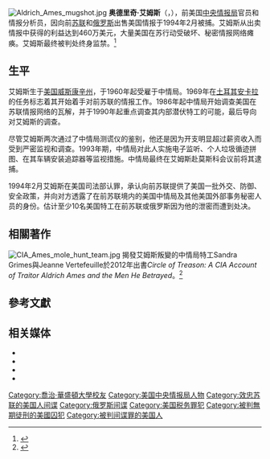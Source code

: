 [[File:Aldrich_Ames_mugshot.jpg|thumb]]
'''奥德里奇·艾姆斯'''（{{lang-en|Aldrich Ames}}，{{bd|1941年|5月26日|||CatIdx=Ames, Aldrich}}），前美国[[中央情报局|中央情报局]]官员和情报分析员，因向前[[苏联|苏联]]和[[俄罗斯|俄罗斯]]出售美国情报于1994年2月被捕。艾姆斯从出卖情报中获得的利益达到460万美元，大量美国在苏行动受破坏、秘密情报网络瘫痪。艾姆斯最终被判处终身监禁。<ref>{{cite web|url=http://news.sina.com.cn/w/sd/2010-07-14/164620678270.shtml|title=美国特工背叛中情局获克格勃460万美元报酬|website=新浪网新闻中心|date=2010年7月14日|access-date=2020年7月23日|archive-url=https://web.archive.org/web/20100719095215/http://news.sina.com.cn/w/sd/2010-07-14/164620678270.shtml|archive-date=2010年7月19日|dead-url=no}}</ref>

== 生平 ==
艾姆斯生于[[美国|美国]][[威斯康辛州|威斯康辛州]]{{le|河瀑布 (威斯康星州)|River Falls, Wisconsin|河瀑布}}，于1960年起受雇于中情局。1969年在[[土耳其|土耳其]][[安卡拉|安卡拉]]的任务标志着其开始着手对前苏联的情报工作。1986年起中情局开始调查美国在苏联情报网络的瓦解，并于1990年起重点调查其内部潜伏特工的可能，最后导向对艾姆斯的调查。

尽管艾姆斯两次通过了中情局测谎仪的鉴别，他还是因为开支明显超过薪资收入而受到严密监视和调查。1993年期，中情局对此人实施电子监听、个人垃圾循迹拼图、在其车辆安装追踪器等监视措施。中情局最终在艾姆斯赴莫斯科会议前将其逮捕。

1994年2月艾姆斯在美国司法部认罪，承认向前苏联提供了美国一批外交、防御、安全政策，并向对方透露了在前苏联境内的美国中情局及其他美国外部事务秘密人员的身份。估计至少10名美国特工在前苏联或俄罗斯因为他的泄密而遭到处决。

==相關著作==
[[File:CIA_Ames_mole_hunt_team.jpg|thumb]]
揭發艾姆斯叛變的中情局特工Sandra Grimes與Jeanne Vertefeuille於2012年出書''Circle of Treason: A CIA Account of Traitor Aldrich Ames and the Men He Betrayed''。<ref name="GrimesVertefeuille2012">{{cite book|author1=Sandra V. Grimes|author2=Jeanne Vertefeuille|title=''Circle of Treason: CIA Traitor Aldrich Ames and the Men He Betrayed''|url=https://books.google.com/books?id=wTk4AAAAQBAJ|date=15 December 2012|publisher=Naval Institute Press|isbn=978-1-61251-305-8|access-date=2020-07-23|archive-date=2020-11-26|archive-url=https://web.archive.org/web/20201126003217/https://books.google.com/books?id=wTk4AAAAQBAJ|dead-url=no}}</ref>

==參考文獻 ==
{{reflist}}

== 相关媒体 ==
* {{cite web | title=卧底中情局 | url=http://book.douban.com/subject/10472695/ | publisher=豆瓣 | access-date=2014-05-31 | archive-date=2019-06-22 | archive-url=https://web.archive.org/web/20190622090645/https://book.douban.com/subject/10472695/ | dead-url=no }}
* {{cite web | title=影响过世界的泄密者 | url=http://paper.people.com.cn/rmwz/html/2014-02/01/content_1404396.htm | publisher=人民文摘 | access-date=2014-05-31 | archive-url=https://web.archive.org/web/20140531124055/http://paper.people.com.cn/rmwz/html/2014-02/01/content_1404396.htm | archive-date=2014-05-31 | dead-url=yes }}
* {{cite web | title=Breach | url=http://www.imdb.com/title/tt0401997/ | publisher=IMDB | access-date=2014-05-31 | archive-date=2021-02-18 | archive-url=https://web.archive.org/web/20210218175429/https://www.imdb.com/title/tt0401997/ | dead-url=no }}
* {{cite web| title=俄罗斯：美国间谍在行动！| url=http://www.renmin-hotel.com/huaren/baodao/351/jd.htm| publisher=莫斯科华人报社| access-date=2014-05-31| archive-date=2012-01-25| archive-url=https://web.archive.org/web/20120125012454/http://www.renmin-hotel.com/huaren/baodao/351/jd.htm| dead-url=yes}}

{{苏联间谍}}
{{Authority control}}
{{DEFAULTSORT:Ames, Aldrich}}
[[Category:喬治·華盛頓大學校友|Category:喬治·華盛頓大學校友]]
[[Category:美国中央情报局人物|Category:美国中央情报局人物]]
[[Category:效忠苏联的美国人间谍|Category:效忠苏联的美国人间谍]]
[[Category:俄罗斯间谍|Category:俄罗斯间谍]]
[[Category:美国税务罪犯|Category:美国税务罪犯]]
[[Category:被判無期徒刑的美國囚犯|Category:被判無期徒刑的美國囚犯]]
[[Category:被判间谍罪的美国人|Category:被判间谍罪的美国人]]